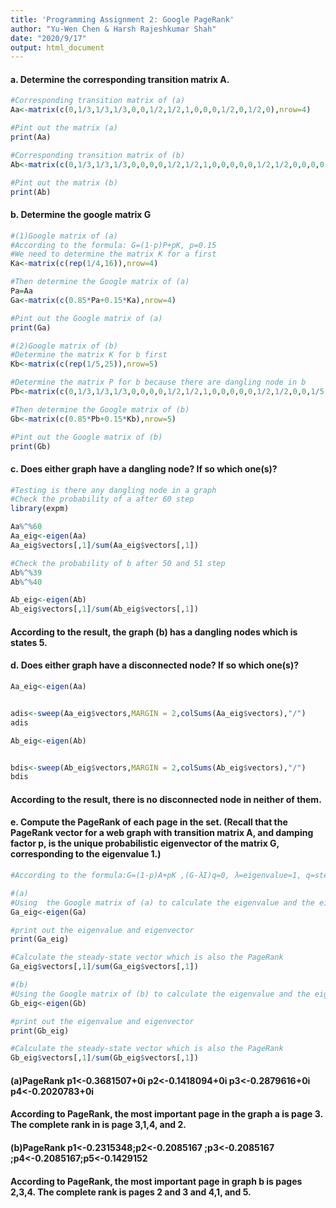 ---
title: 'Programming Assignment 2: Google PageRank'
author: "Yu-Wen Chen & Harsh Rajeshkumar Shah"
date: "2020/9/17"
output: html_document
---


#### a. Determine the corresponding transition matrix A.
```{r }
#Corresponding transition matrix of (a)
Aa<-matrix(c(0,1/3,1/3,1/3,0,0,1/2,1/2,1,0,0,0,1/2,0,1/2,0),nrow=4)

#Pint out the matrix (a)
print(Aa)

#Corresponding transition matrix of (b)
Ab<-matrix(c(0,1/3,1/3,1/3,0,0,0,0,1/2,1/2,1,0,0,0,0,0,1/2,1/2,0,0,0,0,0,0,1),nrow=5)

#Pint out the matrix (b)
print(Ab)

```
#### b.  Determine the google matrix G
```{r}
#(1)Google matrix of (a)
#According to the formula: G=(1-p)P+pK, p=0.15
#We need to determine the matrix K for a first
Ka<-matrix(c(rep(1/4,16)),nrow=4)

#Then determine the Google matrix of (a)
Pa=Aa
Ga<-matrix(c(0.85*Pa+0.15*Ka),nrow=4)

#Pint out the Google matrix of (a)
print(Ga)

#(2)Google matrix of (b)
#Determine the matrix K for b first
Kb<-matrix(c(rep(1/5,25)),nrow=5)

#Determine the matrix P for b because there are dangling node in b
Pb<-matrix(c(0,1/3,1/3,1/3,0,0,0,0,1/2,1/2,1,0,0,0,0,0,1/2,1/2,0,0,1/5,1/5,1/5,1/5,1/5),nrow=5)

#Then determine the Google matrix of (b)
Gb<-matrix(c(0.85*Pb+0.15*Kb),nrow=5)

#Pint out the Google matrix of (b)
print(Gb)

```

#### c. Does either graph have a dangling node? If so which one(s)?
```{r}
#Testing is there any dangling node in a graph
#Check the probability of a after 60 step
library(expm)

Aa%^%60
Aa_eig<-eigen(Aa)
Aa_eig$vectors[,1]/sum(Aa_eig$vectors[,1])

#Check the probability of b after 50 and 51 step
Ab%^%39
Ab%^%40

Ab_eig<-eigen(Ab)
Ab_eig$vectors[,1]/sum(Ab_eig$vectors[,1])

```
#### According to the result, the graph (b) has a dangling nodes which is states 5.




#### d. Does either graph have a disconnected node? If so which one(s)?

```{r}
Aa_eig<-eigen(Aa)


adis<-sweep(Aa_eig$vectors,MARGIN = 2,colSums(Aa_eig$vectors),"/")
adis

Ab_eig<-eigen(Ab)


bdis<-sweep(Ab_eig$vectors,MARGIN = 2,colSums(Ab_eig$vectors),"/")
bdis
```
#### According to the result, there is no disconnected node in neither of them.



#### e. Compute the PageRank of each page in the set. (Recall that the PageRank vector for a web graph with transition matrix A, and damping factor p, is the unique probabilistic eigenvector of the matrix G, corresponding to the eigenvalue 1.)
```{r}
#According to the formula:G=(1-p)A+pK ,(G-λI)q=0, λ=eigenvalue=1, q=steady-state vector

#(a)
#Using  the Google matrix of (a) to calculate the eigenvalue and the eigenvector
Ga_eig<-eigen(Ga)

#print out the eigenvalue and eigenvector
print(Ga_eig)

#Calculate the steady-state vector which is also the PageRank
Ga_eig$vectors[,1]/sum(Ga_eig$vectors[,1])

#(b)
#Using the Google matrix of (b) to calculate the eigenvalue and the eigenvector
Gb_eig<-eigen(Gb)

#print out the eigenvalue and eigenvector
print(Gb_eig)

#Calculate the steady-state vector which is also the PageRank
Gb_eig$vectors[,1]/sum(Gb_eig$vectors[,1])


```
#### (a)PageRank   p1<-0.3681507+0i p2<-0.1418094+0i p3<-0.2879616+0i p4<-0.2020783+0i
#### According to PageRank, the most important page in the graph a is page 3. The complete rank in is page 3,1,4, and 2.

#### (b)PageRank   p1<-0.2315348;p2<-0.2085167 ;p3<-0.2085167 ;p4<-0.2085167;p5<-0.1429152

#### According to PageRank, the most important page in graph b is pages 2,3,4. The complete rank is pages 2 and 3 and 4,1, and 5.

